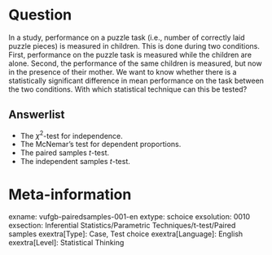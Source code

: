 Question
========
In a study, performance on a puzzle task (i.e., number of correctly laid puzzle pieces) is measured in children. This is done during two conditions. First, performance on the puzzle task is measured while the children are alone. Second, the performance of the same children is measured, but now in the presence of their mother. We want to know whether there is a statistically significant difference in mean performance on the task between the two conditions. With which statistical technique can this be tested?

Answerlist
----------
* The $χ^2$-test for independence.
* The McNemar’s test for dependent proportions.
* The paired samples *t*-test.
* The independent samples *t*-test.

Meta-information
================
exname: vufgb-pairedsamples-001-en
extype: schoice
exsolution: 0010
exsection: Inferential Statistics/Parametric Techniques/t-test/Paired samples
exextra[Type]: Case, Test choice
exextra[Language]: English
exextra[Level]: Statistical Thinking